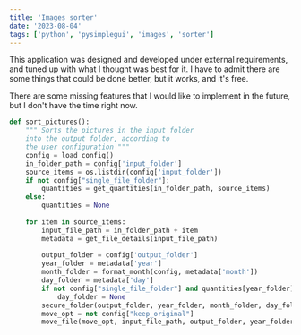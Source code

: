 ```yaml
---
title: 'Images sorter'
date: '2023-08-04'
tags: ['python', 'pysimplegui', 'images', 'sorter']
---
```


This application was designed and developed under external requirements, 
and tuned up with what I thought was best for it.
I have to admit there are some things that could be done better,
but it works, and it's free.

<CustomImage src="https://raw.githubusercontent.com/Relderf/Relderf-PostsDB/main/images/sortEmPics.png" alt="Image sorting app" />

There are some missing features that I would like to implement in the future,
but I don't have the time right now.

```python
def sort_pictures():
    """ Sorts the pictures in the input folder 
    into the output folder, according to
    the user configuration """
    config = load_config()
    in_folder_path = config['input_folder']
    source_items = os.listdir(config['input_folder'])
    if not config["single_file_folder"]:
        quantities = get_quantities(in_folder_path, source_items)
    else:
        quantities = None
    
    for item in source_items:
        input_file_path = in_folder_path + item
        metadata = get_file_details(input_file_path)
        
        output_folder = config['output_folder']
        year_folder = metadata['year']
        month_folder = format_month(config, metadata['month'])
        day_folder = metadata['day']
        if not config["single_file_folder"] and quantities[year_folder][metadata['month']][day_folder] < 2:
            day_folder = None
        secure_folder(output_folder, year_folder, month_folder, day_folder)
        move_opt = not config["keep_original"]
        move_file(move_opt, input_file_path, output_folder, year_folder, month_folder, day_folder, metadata['name'])
```


